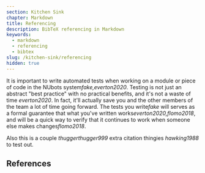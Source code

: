 ```yaml
---
section: Kitchen Sink
chapter: Markdown
title: Referencing
description: BibTeX referencing in Markdown
keywords:
  - markdown
  - referencing
  - bibtex
slug: /kitchen-sink/referencing
hidden: true
---
```


It is important to write automated tests when working on a module or piece of code in the NUbots system<cite>fake,everton2020</cite>. Testing is not just an abstract "best practice" with no practical benefits, and it's not a waste of time <cite>everton2020</cite>. In fact, it'll actually save you and the other members of the team a lot of time going forward. The tests you write<cite>fake</cite> will serves as a formal guarantee that what you've written works<cite>everton2020,flomo2018</cite>, and will be a quick way to verify that it continues to work when someone else makes changes<cite>flomo2018</cite>.

Also this is a couple <cite>thuggerthugger999</cite> extra citation thingies <cite>hawking1988</cite> to test out.

## References

<references citationStyle="AMA"/>
